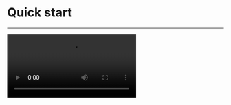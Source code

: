 
# Quick start

- - -

<Video src="https://www.youtube.com/embed/yI4TjD9WMGI"/>

## Integrate the SDK

1. **Add ZegoUIKitPrebuiltVideoConference as dependencies**

    Run the following code in your project root directory: 

    ```shell
    flutter pub add zego_uikit_prebuilt_video_conference
    ```

2. **Import the SDK**

    Now in your Dart code, import the prebuilt Video Conference Kit SDK.

    ```dart
    import 'package:zego_uikit_prebuilt_video_conference/zego_uikit_prebuilt_video_conference.dart';
    ```

3. **Using the ZegoUIKitPrebuiltVideoConference in your project**

    - Go to [ZEGOCLOUD Admin Console](https://console.zegocloud.com/), get the `appID` and `appSign` of your project.
    - Specify the `userID` and `userName` for connecting the Video Conference Kit service. 
    - Create a `conferenceID` that represents the video conference you want to start. 
    
    <Note title="Note">
    
    - `userID` and `conferenceID` can only contain numbers, letters, and underlines (_). 
    - Using the same `conferenceID` will enter the same video conference.
    
    </Note>
    
    
    ```dart {13-20}
    class VideoConferencePage extends StatelessWidget {
      final String conferenceID;
    
      const VideoConferencePage({
        Key? key,
        required this.conferenceID,
      }) : super(key: key);
    
      @override
      Widget build(BuildContext context) {
        return SafeArea(
        
          child: ZegoUIKitPrebuiltVideoConference(
            appID: YourAppID, // Fill in the appID that you get from ZEGOCLOUD Admin Console.
            appSign: YourAppSign, // Fill in the appSign that you get from ZEGOCLOUD Admin Console.
            userID: 'user_id',
            userName: 'user_name',
            conferenceID: conferenceID,
            config: ZegoUIKitPrebuiltVideoConferenceConfig(),
          ),
    
        );
      }
    }
    ```

Now, you can start a video conference by navigating to this `VideoConferencePage `.


## Configure your project

<Tabs>
  <Tab title="Android">
    <Accordion title="Edit `android/app/build.gradle`">
<UIKIT_FLUTTER_ANDROID_APP_GRADLE_CONFIG />
    </Accordion>
    <Accordion title="Edit `android/build.gradle`">
<UIKIT_FLUTTER_ANDROID_GRADLE_CONFIG />
    </Accordion>
    <Accordion title="Modify Permissions">
      Open the file `your_project/app/src/main/AndroidManifest.xml`, and add the following code:
        ```xml AndroidManifest.xml
        <uses-permission android:name="android.permission.ACCESS_WIFI_STATE" />
        <uses-permission android:name="android.permission.RECORD_AUDIO" />
        <uses-permission android:name="android.permission.INTERNET" />
        <uses-permission android:name="android.permission.ACCESS_NETWORK_STATE" />
        <uses-permission android:name="android.permission.CAMERA" />
        <uses-permission android:name="android.permission.BLUETOOTH" />
        <uses-permission android:name="android.permission.MODIFY_AUDIO_SETTINGS" />
        <uses-permission android:name="android.permission.WRITE_EXTERNAL_STORAGE" />
        <uses-permission android:name="android.permission.READ_PHONE_STATE" />
        <uses-permission android:name="android.permission.WAKE_LOCK" />
        ```
      <Frame width="512" height="auto" caption="">
        <img src="https://storage.zego.im/sdk-doc/Pics/ZegoUIKit/Flutter/permission_android.png" />
      </Frame>
    </Accordion>
    <Accordion title="Prevent code obfuscation">
<UIKIT_ANDROID_PREVENT_CODE_OBFUSCATION />
    </Accordion>
  </Tab>

  <Tab title="iOS">
    <Accordion title="Permissions">
<PermissionConfig/>
    </Accordion>
  </Tab>
</Tabs>


## Run & Test

Now you have finished all the steps!

You can simply click the **Run** or **Debug** to run and test your App on your device.

<Frame width="512" height="auto" caption="">
  <img src="https://storage.zego.im/sdk-doc/Pics/ZegoUIKit/Flutter/run_flutter_project.jpg" />
</Frame>

## Related guide

[Custom prebuilt UI](./customize-prebuilt-features/01-overview.mdx)


## Resources

<Button primary-color="NavyBlue" target="_blank" href="https://github.com/ZEGOCLOUD/zego_uikit_prebuilt_video_conference_example_flutter">Sample Code</Button>

Click here to get the complete sample code.


<Button primary-color="NavyBlue" target="_blank" href="https://pub.dev/documentation/zego_uikit_prebuilt_video_conference/latest/zego_uikit_prebuilt_video_conference/zego_uikit_prebuilt_video_conference-library.html">API Reference</Button>

Click here for detailed explanations of all APIs.
